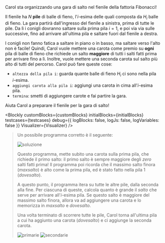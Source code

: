 
Carol sta organizzando una gara di salto nel fienile della fattoria Fibonacci!

Il fienile ha $N$ **pile** di balle di fieno, l'$i$-esima delle quali composta da $H_i$ balle di fieno.
La gara partirà dall'ingresso del fienile a sinistra, prima di tutte le pile. Da lì i conigli dovranno
saltare sulla prima pila $i = 1$, e poi via via sulle successive, fino ad arrivare all'ultima pila e
saltare fuori dal fienile a destra.

I conigli non fanno fatica a saltare in piano o in basso, ma saltare verso l'alto non è facile!
Quindi, Carol vuole mettere una carota come premio su **ogni** pila di balle di fieno che richiede
un salto **maggiore** di tutti i salti fatti prima per arrivare fino a lì. Inoltre, vuole mettere
una seconda carota sul salto più alto di tutti del percorso. Carol può fare queste cose:

- `altezza della pila i`: guarda quante balle di fieno $H_i$ ci sono nella pila $i$-esima.
- `aggiungi carota alla pila i`: aggiungi una carota in cima all'$i$-esima pila.
- `termina`: smetti di aggiungere carote e fai partire la gara.

Aiuta Carol a preparare il fienile per la gara di salto!

<Blockly
  customBlocks={customBlocks}
  initialBlocks={initialBlocks}
  testcases={testcases}
  debug={{ logBlocks: false, logJs: false, logVariables: false }}
  Visualizer={Visualizer}
/>

> Un possibile programma corretto è il seguente:
>
> ![soluzione](sol.png)
>
> Questo programma, mette subito una carota sulla prima pila, che richiede il primo salto: il primo
> salto è sempre maggiore degli _zero_ salti fatti prima! Il programma poi ricorda che il massimo
> salto finora (_maxsalto_) è alto come la prima pila, ed è stato fatto nella pila $1$ (_dovesalto_).
>
> A questo punto, il programma itera su tutte le altre pile, dalla seconda alla fine.
> Per ciascuna di queste, calcola quanto è grande il _salto_ che serve per arrivare all'$i$-esima pila.
> Se questo salto è maggiore del massimo salto finora, allora va ad aggiungere una carota e lo
> memorizza in _maxsalto_ e _dovesalto_.
>
> Una volta terminato di scorrere tutte le pile, Carol torna all'ultima pila a cui ha aggiunto una
> carota (_dovesalto_) e ci aggiunge la seconda carota.
>
> ![primarie](primarie.asy) ![secondarie](secondarie.asy)
